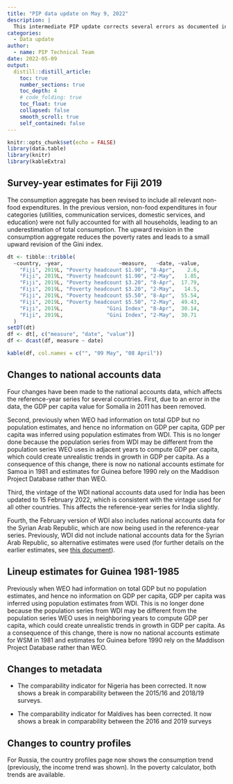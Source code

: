 ```yaml
---
title: "PIP data update on May 9, 2022"
description: |
  This intermediate PIP update corrects several errors as documented in this post.
categories:
  - Data update
author:
  - name: PIP Technical Team
date: 2022-05-09
output:
  distill::distill_article:
    toc: true
    number_sections: true
    toc_depth: 4
    # code_folding: true
    toc_float: true
    collapsed: false
    smooth_scroll: true
    self_contained: false
---
```


```r
knitr::opts_chunk$set(echo = FALSE)
library(data.table)
library(knitr)
library(kableExtra)
```

## Survey-year estimates for Fiji 2019

The consumption aggregate has been revised to include all relevant non-food
expenditures. In the previous version, non-food expenditures in four categories
(utilities, communication services, domestic services, and education) were not
fully accounted for with all households, leading to an underestimation of total
consumption. The upward revision in the consumption aggregate reduces the
poverty rates and leads to a small upward revision of the Gini index.

```r
dt <- tibble::tribble(
  ~country, ~year,                  ~measure,   ~date, ~value,
    "Fiji", 2019L, "Poverty headcount $1.90", "8-Apr",    2.6,
    "Fiji", 2019L, "Poverty headcount $1.90", "2-May",   1.85,
    "Fiji", 2019L, "Poverty headcount $3.20", "8-Apr",  17.79,
    "Fiji", 2019L, "Poverty headcount $3.20", "2-May",   14.5,
    "Fiji", 2019L, "Poverty headcount $5.50", "8-Apr",  55.54,
    "Fiji", 2019L, "Poverty headcount $5.50", "2-May",  49.43,
    "Fiji", 2019L,              "Gini Index", "8-Apr",  30.14,
    "Fiji", 2019L,              "Gini Index", "2-May",  30.71
  )
setDT(dt)
df <- dt[, c("measure", "date", "value")]
df <- dcast(df, measure ~ date)
```

```r
kable(df, col.names = c("", "09 May", "08 April")) 
```

## Changes to national accounts data

Four changes have been made to the national accounts data, which affects the
reference-year series for several countries. First, due to an error in the data,
the GDP per capita value for Somalia in 2011 has been removed.

Second, previously when WEO had information on total GDP but no population
estimates, and hence no information on GDP per capita, GDP per capita was
inferred using population estimates from WDI. This is no longer done because the
population series from WDI may be different from the population series WEO uses
in adjacent years to compute GDP per capita, which could create unrealistic
trends in growth in GDP per capita. As a consequence of this change, there is
now no national accounts estimate for Samoa in 1981 and estimates for Guinea
before 1990 rely on the Maddison Project Database rather than WEO.

Third, the vintage of the WDI national accounts data used for India has been
updated to 15 February 2022, which is consistent with the vintage used for all
other countries. This affects the reference-year series for India slightly.

Fourth, the February version of WDI also includes national accounts data for the
Syrian Arab Republic, which are now being used in the reference-year series.
Previously, WDI did not include national accounts data for the Syrian Arab
Republic, so alternative estimates were used (for further details on the earlier
estimates, see [this
document](https://documents1.worldbank.org/curated/en/099422404082231105/pdf/IDU02070690808ee7044720a1e6010de398e6a75.pdf)).

## Lineup estimates for Guinea 1981-1985

Previously when WEO had information on total GDP but no population estimates,
and hence no information on GDP per capita, GDP per capita was inferred using
population estimates from WDI. This is no longer done because the population
series from WDI may be different from the population series WEO uses in
neighboring years to compute GDP per capita, which could create unrealistic
trends in growth in GDP per capita. As a consequence of this change, there is
now no national accounts estimate for WSM in 1981 and estimates for Guinea
before 1990 rely on the Maddison Project Database rather than WEO.

## Changes to metadata

-   The comparability indicator for Nigeria has been corrected. It now shows a
    break in comparability between the 2015/16 and 2018/19 surveys.

-   The comparability indicator for Maldives has been corrected. It now shows a
    break in comparability between the 2016 and 2019 surveys

## Changes to country profiles

For Russia, the country profiles page now shows the consumption trend
(previously, the income trend was shown). In the poverty calculator, both trends
are available.
